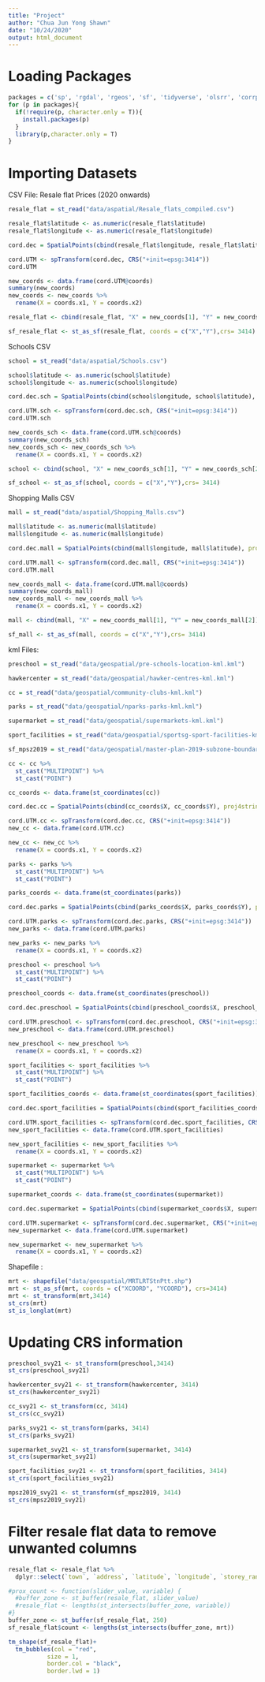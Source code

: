 ```yaml
---
title: "Project"
author: "Chua Jun Yong Shawn"
date: "10/24/2020"
output: html_document
---
```


# Loading Packages 
```r
packages = c('sp', 'rgdal', 'rgeos', 'sf', 'tidyverse', 'olsrr', 'corrplot', 'ggpubr', 'sf', 'spdep', 'GWmodel', 'tmap', 'tidyverse', 'raster')
for (p in packages){
  if(!require(p, character.only = T)){
    install.packages(p)
  }
  library(p,character.only = T)
}
```

# Importing Datasets
CSV File: Resale flat Prices (2020 onwards)
```r
resale_flat = st_read("data/aspatial/Resale_flats_compiled.csv")

resale_flat$latitude <- as.numeric(resale_flat$latitude)
resale_flat$longitude <- as.numeric(resale_flat$longitude)

cord.dec = SpatialPoints(cbind(resale_flat$longitude, resale_flat$latitude), proj4string=CRS("+proj=longlat"))

cord.UTM <- spTransform(cord.dec, CRS("+init=epsg:3414"))
cord.UTM

new_coords <- data.frame(cord.UTM@coords)
summary(new_coords)
new_coords <- new_coords %>%
  rename(X = coords.x1, Y = coords.x2)

resale_flat <- cbind(resale_flat, "X" = new_coords[1], "Y" = new_coords[2])

sf_resale_flat <- st_as_sf(resale_flat, coords = c("X","Y"),crs= 3414)
```
Schools CSV
```r
school = st_read("data/aspatial/Schools.csv")

school$latitude <- as.numeric(school$latitude)
school$longitude <- as.numeric(school$longitude)

cord.dec.sch = SpatialPoints(cbind(school$longitude, school$latitude), proj4string=CRS("+proj=longlat"))

cord.UTM.sch <- spTransform(cord.dec.sch, CRS("+init=epsg:3414"))
cord.UTM.sch

new_coords_sch <- data.frame(cord.UTM.sch@coords)
summary(new_coords_sch)
new_coords_sch <- new_coords_sch %>%
  rename(X = coords.x1, Y = coords.x2)

school <- cbind(school, "X" = new_coords_sch[1], "Y" = new_coords_sch[2])

sf_school <- st_as_sf(school, coords = c("X","Y"),crs= 3414)
```

Shopping Malls CSV 
```r
mall = st_read("data/aspatial/Shopping_Malls.csv")

mall$latitude <- as.numeric(mall$latitude)
mall$longitude <- as.numeric(mall$longitude)

cord.dec.mall = SpatialPoints(cbind(mall$longitude, mall$latitude), proj4string=CRS("+proj=longlat"))

cord.UTM.mall <- spTransform(cord.dec.mall, CRS("+init=epsg:3414"))
cord.UTM.mall

new_coords_mall <- data.frame(cord.UTM.mall@coords)
summary(new_coords_mall)
new_coords_mall <- new_coords_mall %>%
  rename(X = coords.x1, Y = coords.x2)

mall <- cbind(mall, "X" = new_coords_mall[1], "Y" = new_coords_mall[2])

sf_mall <- st_as_sf(mall, coords = c("X","Y"),crs= 3414)
```

kml Files: 
```r
preschool = st_read("data/geospatial/pre-schools-location-kml.kml")

hawkercenter = st_read("data/geospatial/hawker-centres-kml.kml")

cc = st_read("data/geospatial/community-clubs-kml.kml")

parks = st_read("data/geospatial/nparks-parks-kml.kml")

supermarket = st_read("data/geospatial/supermarkets-kml.kml")

sport_facilities = st_read("data/geospatial/sportsg-sport-facilities-kml.kml")

sf_mpsz2019 = st_read("data/geospatial/master-plan-2019-subzone-boundary-no-sea-kml.kml")

```

```r
cc <- cc %>%
  st_cast("MULTIPOINT") %>%
  st_cast("POINT")

cc_coords <- data.frame(st_coordinates(cc))

cord.dec.cc = SpatialPoints(cbind(cc_coords$X, cc_coords$Y), proj4string=CRS("+proj=longlat"))

cord.UTM.cc <- spTransform(cord.dec.cc, CRS("+init=epsg:3414"))
new_cc <- data.frame(cord.UTM.cc)

new_cc <- new_cc %>%
  rename(X = coords.x1, Y = coords.x2)

parks <- parks %>%
  st_cast("MULTIPOINT") %>%
  st_cast("POINT")

parks_coords <- data.frame(st_coordinates(parks))

cord.dec.parks = SpatialPoints(cbind(parks_coords$X, parks_coords$Y), proj4string=CRS("+proj=longlat"))

cord.UTM.parks <- spTransform(cord.dec.parks, CRS("+init=epsg:3414"))
new_parks <- data.frame(cord.UTM.parks)

new_parks <- new_parks %>%
  rename(X = coords.x1, Y = coords.x2)

preschool <- preschool %>%
  st_cast("MULTIPOINT") %>%
  st_cast("POINT")

preschool_coords <- data.frame(st_coordinates(preschool))

cord.dec.preschool = SpatialPoints(cbind(preschool_coords$X, preschool_coords$Y), proj4string=CRS("+proj=longlat"))

cord.UTM.preschool <- spTransform(cord.dec.preschool, CRS("+init=epsg:3414"))
new_preschool <- data.frame(cord.UTM.preschool)

new_preschool <- new_preschool %>%
  rename(X = coords.x1, Y = coords.x2)

sport_facilities <- sport_facilities %>%
  st_cast("MULTIPOINT") %>%
  st_cast("POINT")

sport_facilities_coords <- data.frame(st_coordinates(sport_facilities))

cord.dec.sport_facilities = SpatialPoints(cbind(sport_facilities_coords$X, sport_facilities_coords$Y), proj4string=CRS("+proj=longlat"))

cord.UTM.sport_facilities <- spTransform(cord.dec.sport_facilities, CRS("+init=epsg:3414"))
new_sport_facilities <- data.frame(cord.UTM.sport_facilities)

new_sport_facilities <- new_sport_facilities %>%
  rename(X = coords.x1, Y = coords.x2)

supermarket <- supermarket %>%
  st_cast("MULTIPOINT") %>%
  st_cast("POINT")

supermarket_coords <- data.frame(st_coordinates(supermarket))

cord.dec.supermarket = SpatialPoints(cbind(supermarket_coords$X, supermarket_coords$Y), proj4string=CRS("+proj=longlat"))

cord.UTM.supermarket <- spTransform(cord.dec.supermarket, CRS("+init=epsg:3414"))
new_supermarket <- data.frame(cord.UTM.supermarket)

new_supermarket <- new_supermarket %>%
  rename(X = coords.x1, Y = coords.x2)
```

Shapefile : 
```r
mrt <- shapefile("data/geospatial/MRTLRTStnPtt.shp")
mrt <- st_as_sf(mrt, coords = c("XCOORD", "YCOORD"), crs=3414)
mrt <- st_transform(mrt,3414)
st_crs(mrt)
st_is_longlat(mrt)
```


# Updating CRS information
```r
preschool_svy21 <- st_transform(preschool,3414)
st_crs(preschool_svy21)

hawkercenter_svy21 <- st_transform(hawkercenter, 3414)
st_crs(hawkercenter_svy21)

cc_svy21 <- st_transform(cc, 3414)
st_crs(cc_svy21)

parks_svy21 <- st_transform(parks, 3414)
st_crs(parks_svy21)

supermarket_svy21 <- st_transform(supermarket, 3414)
st_crs(supermarket_svy21)

sport_facilities_svy21 <- st_transform(sport_facilities, 3414)
st_crs(sport_facilities_svy21)

mpsz2019_svy21 <- st_transform(sf_mpsz2019, 3414)
st_crs(mpsz2019_svy21)

```


# Filter resale flat data to remove unwanted columns
```r
resale_flat <- resale_flat %>%
  dplyr::select(`town`, `address`, `latitude`, `longitude`, `storey_range`, `floor_area_sqm`, `remaining_lease`, `resale_price`)
```

```r
#prox_count <- function(slider_value, variable) {
  #buffer_zone <- st_buffer(resale_flat, slider_value)
  #resale_flat <- lengths(st_intersects(buffer_zone, variable))
#}
buffer_zone <- st_buffer(sf_resale_flat, 250)
sf_resale_flat$count <- lengths(st_intersects(buffer_zone, mrt))
```

```r
tm_shape(sf_resale_flat)+
  tm_bubbles(col = "red",
           size = 1,
           border.col = "black",
           border.lwd = 1)


```